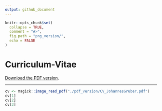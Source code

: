 ```yaml
---
output: github_document
---
```


```r
knitr::opts_chunk$set(
  collapse = TRUE,
  comment = "#>",
  fig.path = "png_version/",
  echo = FALSE
)
```

# Curriculum-Vitae

[Download the PDF version](pdf_version/CV_JohannesGruber.pdf).

----
```r
cv <- magick::image_read_pdf("./pdf_version/CV_JohannesGruber.pdf")
cv[1]
cv[2]
cv[3]
```
